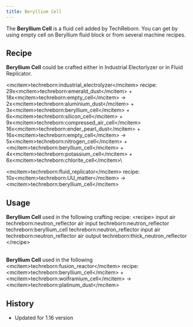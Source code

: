 ```yaml
---
title: Beryllium Cell
---
```


<ItemImage file="beryllium_cell" alt="Beryllium Cell" size="200" />

The **Beryllium Cell** is a fluid cell added by TechReborn. You can get by using empty cell on Beryllium fluid block or from several machine recipes.

## Recipe

**Beryllium Cell** could be crafted either in Industrial Electorlyzer or in Fluid Replicator.

\<mcitem\>techreborn:industrial_electrolyzer\</mcitem\> recipe:\
29x\<mcitem\>techreborn:emerald_dust\</mcitem\> + 18x\<mcitem\>techreborn:empty_cell\</mcitem\> -\> 2x\<mcitem\>techreborn:aluminium_dust\</mcitem\> + 3x\<mcitem\>techreborn:beryllium_cell\</mcitem\> + 6x\<mcitem\>techreborn:silicon_cell\</mcitem\> + 9x\<mcitem\>techreborn:compressed_air_cell\</mcitem\>\
16x\<mcitem\>techreborn:ender_pearl_dust\</mcitem\> + 16x\<mcitem\>techreborn:empty_cell\</mcitem\> -\> 5x\<mcitem\>techreborn:nitrogen_cell\</mcitem\> + \<mcitem\>techreborn:beryllium_cell\</mcitem\> + 4x\<mcitem\>techreborn:potassium_cell\</mcitem\> + 6x\<mcitem\>techreborn:chlorite_cell\</mcitem\>\

\<mcitem\>techreborn:fluid_replicator\</mcitem\> recipe:\
10x\<mcitem\>techreborn:UU_matter\</mcitem\> -\> \<mcitem\>techreborn:beryllium_cell\</mcitem\>

## Usage

**Beryllium Cell** used in the following crafting recipe: \<recipe\> input air techreborn:neutron_reflector air input techreborn:neutron_reflector techreborn:beryllium_cell techreborn:neutron_reflector input air techreborn:neutron_reflector air output techreborn:thick_neutron_reflector \</recipe\>

\
**Beryllium Cell** used in the following \<mcitem\>techreborn:fusion_reactor\</mcitem\> recipe:\
\<mcitem\>techreborn:beryllium_cell\</mcitem\> + \<mcitem\>techreborn:wolframium_cell\</mcitem\> -\> \<mcitem\>techreborn:platinum_dust\</mcitem\>

## History

- Updated for 1.16 version
